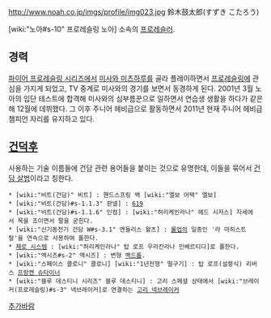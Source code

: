 http://www.noah.co.jp/imgs/profile/img023.jpg
鈴木鼓太郎(すずき こたろう)

[wiki:"노아#s-10" 프로레슬링 노아] 소속의 [[프로레슬러]].

== 경력 ==
[[파이어 프로레슬링 시리즈]]에서 [[미사와 미츠하루]]를 골라 플레이하면서 [[프로레슬링]]에 관심을 가지게 되었고, TV 중계로 미사와의 경기를 보면서 동경하게 된다. 2001년 3월 노아의 입단 테스트에 합격해 미사와의 심부름꾼으로 일하면서 연습생 생활을 하다가 같은 해 12월에 데뷔했다. 그 이후 주니어 헤비급으로 활동하면서 2011년 현재 주니어 헤비급 챔피언 자리를 유지하고 있다.

== [[건덕후]] ==
사용하는 기술 이름들에 건담 관련 용어들을 붙이는 것으로 유명한데, 이들을 묶어서 [http://kkjzato.egloos.com/844623 건담 살법]이라고 칭한다.

 * [wiki:"비트(건담)" 비트] : 핸드스프링 백 [wiki:"엘보 어택" 엘보]
 * [wiki:"비트(건담)#s-1.1.3" 판넬] : [[619]]
 * [wiki:"비트(건담)#s-1.1.6" 인컴] : [wiki:"허리케인라나" 헤드 시저스] 자세에서 목을 조이면서 팔을 굳힌다.
 * [wiki:"신기동전기 건담 W#s-3.1" 엔들리스 왈츠] : [[롤업]]의 일종인 '라 마히스트랄'을 연속으로 사용하여 폴한다.
 * [[제로 시스템]] : [wiki:"허리케인라나" 탑 로프 우라칸라나 인베르티다]로 폴한다.
 * [wiki:"액시즈#s-2" 액시즈] : 변형 [[백드롭]].
 * [wiki:"스페이스 콜로니" 콜로니] [wiki:"1년전쟁" 떨구기] : 탑 로프(설붕식) 리버스 [[프랑켄 슈타이너]]
 * [wiki:"블루 데스티니 시리즈" 블루 데스티니] : 고리 스페셜 상태에서 [wiki:"브레이커(프로레슬링)#s-3" 넥브레이커]로 연결하는 [http://kvasir0731.egloos.com/706431 고리 넥브레이커]

[[추가바람]]
